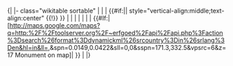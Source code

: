 <noinclude>{|</noinclude>
|- class="wikitable sortable"
| {{{ID|}}}
| {{{資產名稱|}}}<!-- name -->
| {{#if:{{{圖片|}}}|{{{圖片|}}}{{{資產名稱|}}}| style="vertical-align:middle;text-align:center" {{!}} {{:User:Effeietsanders/UploadCampaignLink|campaign=wlm-tw|id={{{ID|}}}|description={{{資產名稱|}}}|lat={{{lat|}}}|lon={{{lon|}}}|descriptionlang=zh }} }} <!-- image -->
| {{{類別|}}} <!-- type -->
| {{{創建年代|}}} <!-- date establish -->
| {{{公告日期|}}} <!-- date announced -->
| {{{公告文號|}}} <!-- date announced -->
| {{{所在縣市|}}} <!-- district -->
| {{{地址|}}} <!-- address -->
| {{#If:{{{緯度|}}}|{{Coord|{{{緯度|}}}|{{{經度|}}}|format=dms|display=inline|name=ID {{{ID|}}} }}<br />[http://maps.google.com/maps?q=http:%2F%2Ftoolserver.org%2F~erfgoed%2Fapi%2Fapi.php%3Faction%3Dsearch%26format%3Ddynamickml%26srcountry%3Din%26srlang%3Den&hl=in&ll={{{lat}}},{{{lon}}}&spn=0.0149,0.0422&sll=0,0&sspn=171.3,332.5&vpsrc=6&z=17 Monument&nbsp;on&nbsp;map]|&nbsp;}}
| {{{所屬主管機關|}}} <!-- remarks --><noinclude>
|}

{{documentation}}

</noinclude>